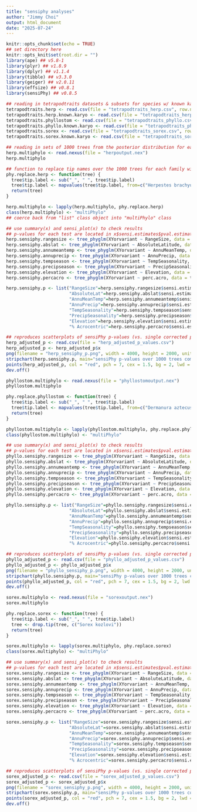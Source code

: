 ---
title: "sensiphy analyses"
author: "Jimmy Choi"
output: html_document
date: "2025-07-24"
---

```{r setup, include=FALSE}
knitr::opts_chunk$set(echo = TRUE)
## set directory here
knitr::opts_knit$set(root.dir = "")
library(ape) ## v5.8-1
library(plyr) ## v1.8.9
library(dplyr) ## v1.1.4
library(tibble) ## v3.3.0
library(geiger) ## v2.0.11
library(effsize) ## v0.8.1
library(sensiPhy) ## v0.8.5
```

```{r}
## reading in tetrapodtraits datasets & subsets for species w/ known karyotype
tetrapodtraits.herp <- read.csv(file = "tetrapodtraits_herp.csv", row.names = 1)
tetrapodtraits.herp.known.karyo <- read.csv(file = "tetrapodtraits_herp_known_karyo.csv", row.names = 1)
tetrapodtraits.phyllostom <- read.csv(file = "tetrapodtraits_phyllo.csv", row.names = 1)
tetrapodtraits.phyllo.known.karyo <- read.csv(file = "tetrapodtraits_phyllo_known_karyo.csv", row.names = 1)
tetrapodtraits.sorex <- read.csv(file = "tetrapodtraits_sorex.csv", row.names = 1)
tetrapodtraits.sorex.known.karyo <- read.csv(file = "tetrapodtraits_sorex_known_karyo.csv", row.names = 1)
```

```{r}
## reading in sets of 1000 trees from the posterior distribution for each mammal family of interest
herp.multiphylo <- read.nexus(file = "herpoutput.nex")
herp.multiphylo
```

```{r}
## function to replace tip names over the 1000 trees for each family with those in MDD v.1.11 (Herpestidae in this case)
phy.replace.herp <- function(tree) {
  tree$tip.label <- sub("_", " ", tree$tip.label)
  tree$tip.label <- mapvalues(tree$tip.label, from=c("Herpestes brachyurus","Herpestes edwardsii","Herpestes fuscus","Herpestes semitorquatus","Herpestes smithii","Herpestes urva","Herpestes vitticollis","Herpestes javanicus","Herpestes naso"), to=c("Urva brachyura","Urva edwardsii","Urva fusca","Urva semitorquata","Urva smithii","Urva urva","Urva vitticollis","Urva javanica","Xenogale naso"))
  return(tree)
}
```

```{r}
herp.multiphylo <- lapply(herp.multiphylo, phy.replace.herp)
class(herp.multiphylo) <- "multiPhylo"
## coerce back from "list" class object into "multiPhylo" class
```

```{r}
## use summary(x) and sensi_plot(x) to check results
## p-values for each test are located in x$sensi.estimates$pval.estimate
herp.sensiphy.rangesize <- tree_phyglm(XYorvariant ~ RangeSize, data = tetrapodtraits.herp, phy = herp.multiphylo, n.tree = 1000, track = FALSE)
herp.sensiphy.abslat <- tree_phyglm(XYorvariant ~ AbsoluteLatitude, data = tetrapodtraits.herp, phy = herp.multiphylo, n.tree = 1000, track = FALSE)
herp.sensiphy.annumeantemp <- tree_phyglm(XYorvariant ~ AnnuMeanTemp, data = tetrapodtraits.herp, phy = herp.multiphylo, n.tree = 1000, track = FALSE)
herp.sensiphy.annuprecip <- tree_phyglm(XYorvariant ~ AnnuPrecip, data = tetrapodtraits.herp, phy = herp.multiphylo, n.tree = 1000, track = FALSE)
herp.sensiphy.tempseason <- tree_phyglm(XYorvariant ~ TempSeasonality, data = tetrapodtraits.herp, phy = herp.multiphylo, n.tree = 1000, track = FALSE)
herp.sensiphy.precipseason <- tree_phyglm(XYorvariant ~ PrecipSeasonality, data = tetrapodtraits.herp, phy = herp.multiphylo, n.tree = 1000, track = FALSE)
herp.sensiphy.elevation <- tree_phyglm(XYorvariant ~ Elevation, data = tetrapodtraits.herp, phy = herp.multiphylo, n.tree = 1000, track = FALSE)
herp.sensiphy.percacro <- tree_phyglm(XYorvariant ~ perc.acro, data = tetrapodtraits.herp.known.karyo, phy = herp.multiphylo, n.tree = 1000, track = FALSE)
```

```{r}
herp.sensiphy.p <- list("RangeSize"=herp.sensiphy.rangesize$sensi.estimates$pval.estimate, 
                        "AbsoluteLat"=herp.sensiphy.abslat$sensi.estimates$pval.estimate, 
                        "AnnuMeanTemp"=herp.sensiphy.annumeantemp$sensi.estimates$pval.estimate,
                        "AnnuPrecip"=herp.sensiphy.annuprecip$sensi.estimates$pval.estimate,
                        "TempSeasonality"=herp.sensiphy.tempseason$sensi.estimates$pval.estimate,
                        "PrecipSeasonality"=herp.sensiphy.precipseason$sensi.estimates$pval.estimate,
                        "Elevation"=herp.sensiphy.elevation$sensi.estimates$pval.estimate,
                        "% Acrocentric"=herp.sensiphy.percacro$sensi.estimates$pval.estimate)
```

```{r}
## reproduces scatterplots of sensiPhy p-values (vs. single corrected p-value from phyloglm & consensus tree) for Herpestidae
herp_adjusted_p <- read.csv(file = "herp_adjusted_p_values.csv")
herp_adjusted_p <- herp_adjusted_p$x
png(filename = "herp_sensiphy_p.png", width = 4000, height = 2000, units="px", res = 300, bg = NA)
stripchart(herp.sensiphy.p, main="sensiPhy p-values over 1000 trees compared to single consensus tree result, Herpestidae", xlab="Eco-environmental variables studied", ylab="P-values", method = "jitter", jitter = 0.1, vertical = TRUE, cex = 0.2)
points(herp_adjusted_p, col = "red", pch = 7, cex = 1.5, bg = 2, lwd = 2)
dev.off()
```





```{r}
phyllostom.multiphylo <- read.nexus(file = "phyllostomoutput.nex")
phyllostom.multiphylo
```

```{r}
phy.replace.phyllostom <- function(tree) {
  tree$tip.label <- sub("_", " ", tree$tip.label)
  tree$tip.label <- mapvalues(tree$tip.label, from=c("Dermanura aztecus", "Dermanura cinereus", "Dermanura glaucus", "Dermanura gnomus", "Dermanura rosenbergii", "Dermanura toltecus", "Lophostoma aequatorialis", "Lophostoma silvicolum", "Mimon crenulatum", "Mimon koepckeae", "Vampyressa bidens", "Vampyressa brocki", "Vampyressa nymphaea", "Diaemus youngi"), to=c("Dermanura azteca", "Dermanura cinerea", "Dermanura glauca", "Dermanura gnoma", "Dermanura rosenbergi", "Dermanura tolteca", "Lophostoma occidentale", "Lophostoma silvicola", "Gardnerycteris crenulata", "Gardnerycteris koepckeae", "Vampyriscus bidens", "Vampyriscus brocki", "Vampyriscus nymphaeus", "Diaemus youngii"))
  return(tree)
}
```

```{r}
phyllostom.multiphylo <- lapply(phyllostom.multiphylo, phy.replace.phyllostom)
class(phyllostom.multiphylo) <- "multiPhylo"
```

```{r}
## use summary(x) and sensi_plot(x) to check results
## p-values for each test are located in x$sensi.estimates$pval.estimate
phyllo.sensiphy.rangesize <- tree_phyglm(XYorvariant ~ RangeSize, data = tetrapodtraits.phyllostom, phy = phyllostom.multiphylo, n.tree = 1000, track = FALSE)
phyllo.sensiphy.abslat <- tree_phyglm(XYorvariant ~ AbsoluteLatitude, data = tetrapodtraits.phyllostom, phy = phyllostom.multiphylo, n.tree = 1000, track = FALSE)
phyllo.sensiphy.annumeantemp <- tree_phyglm(XYorvariant ~ AnnuMeanTemp, data = tetrapodtraits.phyllostom, phy = phyllostom.multiphylo, n.tree = 1000, track = FALSE)
phyllo.sensiphy.annuprecip <- tree_phyglm(XYorvariant ~ AnnuPrecip, data = tetrapodtraits.phyllostom, phy = phyllostom.multiphylo, n.tree = 1000, track = FALSE)
phyllo.sensiphy.tempseason <- tree_phyglm(XYorvariant ~ TempSeasonality, data = tetrapodtraits.phyllostom, phy = phyllostom.multiphylo, n.tree = 1000, track = FALSE)
phyllo.sensiphy.precipseason <- tree_phyglm(XYorvariant ~ PrecipSeasonality, data = tetrapodtraits.phyllostom, phy = phyllostom.multiphylo, n.tree = 1000, track = FALSE)
phyllo.sensiphy.elevation <- tree_phyglm(XYorvariant ~ Elevation, data = tetrapodtraits.phyllostom, phy = phyllostom.multiphylo, n.tree = 1000, track = FALSE)
phyllo.sensiphy.percacro <- tree_phyglm(XYorvariant ~ perc.acro, data = tetrapodtraits.phyllo.known.karyo, phy = phyllostom.multiphylo, n.tree = 1000, track = FALSE)
```

```{r}
phyllo.sensiphy.p <- list("RangeSize"=phyllo.sensiphy.rangesize$sensi.estimates$pval.estimate, 
                        "AbsoluteLat"=phyllo.sensiphy.abslat$sensi.estimates$pval.estimate, 
                        "AnnuMeanTemp"=phyllo.sensiphy.annumeantemp$sensi.estimates$pval.estimate,
                        "AnnuPrecip"=phyllo.sensiphy.annuprecip$sensi.estimates$pval.estimate,
                        "TempSeasonality"=phyllo.sensiphy.tempseason$sensi.estimates$pval.estimate,
                        "PrecipSeasonality"=phyllo.sensiphy.precipseason$sensi.estimates$pval.estimate,
                        "Elevation"=phyllo.sensiphy.elevation$sensi.estimates$pval.estimate,
                        "% Acrocentric"=phyllo.sensiphy.percacro$sensi.estimates$pval.estimate)
```

```{r}
## reproduces scatterplots of sensiPhy p-values (vs. single corrected p-value from phyloglm & consensus tree) for Phyllostomidae
phyllo_adjusted_p <- read.csv(file = "phyllo_adjusted_p_values.csv")
phyllo_adjusted_p <- phyllo_adjusted_p$x
png(filename = "phyllo_sensiphy_p.png", width = 4000, height = 2000, units="px", res = 300, bg = NA)
stripchart(phyllo.sensiphy.p, main="sensiPhy p-values over 1000 trees compared to single consensus tree result, Phyllostomidae", xlab="Eco-environmental variables studied", ylab="P-values", method = "jitter", jitter = 0.1, vertical = TRUE, cex = 0.2)
points(phyllo_adjusted_p, col = "red", pch = 7, cex = 1.5, bg = 2, lwd = 2)
dev.off()
```





```{r}
sorex.multiphylo <- read.nexus(file = "sorexoutput.nex")
sorex.multiphylo
```

```{r}
phy.replace.sorex <- function(tree) {
  tree$tip.label <- sub("_", " ", tree$tip.label)
  tree <- drop.tip(tree, c("Sorex kozlovi"))
  return(tree)
}
```

```{r}
sorex.multiphylo <- lapply(sorex.multiphylo, phy.replace.sorex)
class(sorex.multiphylo) <- "multiPhylo"
```

```{r}
## use summary(x) and sensi_plot(x) to check results
## p-values for each test are located in x$sensi.estimates$pval.estimate
sorex.sensiphy.rangesize <- tree_phyglm(XYorvariant ~ RangeSize, data = tetrapodtraits.sorex, phy = sorex.multiphylo, n.tree = 1000, track = FALSE)
sorex.sensiphy.abslat <- tree_phyglm(XYorvariant ~ AbsoluteLatitude, data = tetrapodtraits.sorex, phy = sorex.multiphylo, n.tree = 1000, track = FALSE)
sorex.sensiphy.annumeantemp <- tree_phyglm(XYorvariant ~ AnnuMeanTemp, data = tetrapodtraits.sorex, phy = sorex.multiphylo, n.tree = 1000, track = FALSE)
sorex.sensiphy.annuprecip <- tree_phyglm(XYorvariant ~ AnnuPrecip, data = tetrapodtraits.sorex, phy = sorex.multiphylo, n.tree = 1000, track = FALSE)
sorex.sensiphy.tempseason <- tree_phyglm(XYorvariant ~ TempSeasonality, data = tetrapodtraits.sorex, phy = sorex.multiphylo, n.tree = 1000, track = FALSE)
sorex.sensiphy.precipseason <- tree_phyglm(XYorvariant ~ PrecipSeasonality, data = tetrapodtraits.sorex, phy = sorex.multiphylo, n.tree = 1000, track = FALSE)
sorex.sensiphy.elevation <- tree_phyglm(XYorvariant ~ Elevation, data = tetrapodtraits.sorex, phy = sorex.multiphylo, n.tree = 1000, track = FALSE)
sorex.sensiphy.percacro <- tree_phyglm(XYorvariant ~ perc.acro, data = tetrapodtraits.sorex.known.karyo, phy = sorex.multiphylo, n.tree = 1000, track = FALSE)
```

```{r}
sorex.sensiphy.p <- list("RangeSize"=sorex.sensiphy.rangesize$sensi.estimates$pval.estimate, 
                        "AbsoluteLat"=sorex.sensiphy.abslat$sensi.estimates$pval.estimate, 
                        "AnnuMeanTemp"=sorex.sensiphy.annumeantemp$sensi.estimates$pval.estimate,
                        "AnnuPrecip"=sorex.sensiphy.annuprecip$sensi.estimates$pval.estimate,
                        "TempSeasonality"=sorex.sensiphy.tempseason$sensi.estimates$pval.estimate,
                        "PrecipSeasonality"=sorex.sensiphy.precipseason$sensi.estimates$pval.estimate,
                        "Elevation"=sorex.sensiphy.elevation$sensi.estimates$pval.estimate,
                        "% Acrocentric"=sorex.sensiphy.percacro$sensi.estimates$pval.estimate)
```

```{r}
## reproduces scatterplots of sensiPhy p-values (vs. single corrected p-value from phyloglm & consensus tree) for Soricidae
sorex_adjusted_p <- read.csv(file = "sorex_adjusted_p_values.csv")
sorex_adjusted_p <- sorex_adjusted_p$x
png(filename = "sorex_sensiphy_p.png", width = 4000, height = 2000, units="px", res = 300, bg = NA)
stripchart(sorex.sensiphy.p, main="sensiPhy p-values over 1000 trees compared to single consensus tree result, Soricidae", xlab="Eco-environmental variables studied", ylab="P-values", method = "jitter", jitter = 0.1, vertical = TRUE, cex = 0.2)
points(sorex_adjusted_p, col = "red", pch = 7, cex = 1.5, bg = 2, lwd = 2)
dev.off()
```
